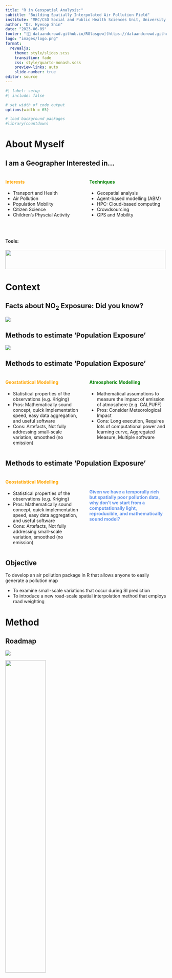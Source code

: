 ```yaml
---
title: "R in Geospatial Analysis:"
subtitle: "Building Spatially Interpolated Air Pollution Field"
institute: "MRC/CSO Social and Public Health Sciences Unit, University of Glasgow"
author: "Dr. Hyesop Shin"
date: "2023-06-09"
footer: "[🔗 dataandcrowd.github.io/RGlasgow](https://dataandcrowd.github.io/RGlasgow)"
logo: "images/logo.png"
format:
  revealjs:
    theme: style/slides.scss
    transition: fade
    css: style/quarto-monash.scss
    preview-links: auto
    slide-number: true
editor: source
---
```


```r
#| label: setup
#| include: false

# set width of code output
options(width = 65)

# load background packages
#library(countdown)
```

# About Myself

## I am a Geographer Interested in...

::: columns
::: {.column width="50%"}
#### Interests {style="color: orange;"}

-   Transport and Health
-   Air Pollution
-   Population Mobility
-   Citizen Science
-   Children's Physcial Activity
:::

::: {.column width="50%"}
#### Techniques {style="color: green;"}

-   Geospatial analysis
-   Agent-based modelling (ABM)
-   HPC: Cloud-based computing
-   Crowdsourcing
-   GPS and Mobility
:::
:::

<br>

#### Tools:

![](images/tools.png){.absolute top="510" left="150" width="500" height="60"}

```{=html}
<!----------------------------
left for blank


-->
```
# Context

## Facts about NO~2~ Exposure: Did you know?

![](images/slide1.png)

## Methods to estimate 'Population Exposure'

![](images/litreview.png)

## Methods to estimate 'Population Exposure'

::: columns
::: {.column width="50%"}
#### Geostatistical Modelling {style="color: orange;"}

-   Statistical properties of the observations (e.g. Kriging)
-   Pros: Mathematically sound concept, quick implementation speed, easy data aggregation, and useful software
-   Cons: Artefacts, Not fully addressing small-scale variation, smoothed (no emission)
:::

::: {.column width="50%"}
#### Atmospheric Modelling {style="color: green;"}

-   Mathematical assumptions to measure the impact of emission of atmosphere (e.g. CALPUFF)
-   Pros: Consider Meteorological Impact
-   Cons: Long execution, Requires lots of computational power and learning curve, Aggregated Measure, Multiple software
:::
:::

## Methods to estimate 'Population Exposure'

::: columns
::: {.column width="50%"}
#### Geostatistical Modelling {style="color: orange;"}

-   Statistical properties of the observations (e.g. Kriging)
-   Pros: Mathematically sound concept, quick implementation speed, easy data aggregation, and useful software
-   Cons: Artefacts, Not fully addressing small-scale variation, smoothed (no emission)
:::

::: {.column width="50%"}
<br>

#### Given we have a temporally rich but spatially poor pollution data, why don't we start from a computationally light, reproducible, and mathematically sound model? {style="color: CornflowerBlue;"}
:::
:::

## Objective

To develop an air pollution package in R that allows anyone to easily generate a pollution map

* To examine small-scale variations that occur during SI prediction
* To introduce a new road-scale spatial interpolation method that employs road weighting

# Method
## Roadmap

![](images/flow.png)

<img src="images/rpackages.png" width="50%" height="50%"/>


## From Points to Areas 
* How are we going to create an air pollution field, given a set of points?
* What is the distribution of air pollution?
* How does the air quality in one station relate to the other ones?

::: {.fragment}
Spatial Autocorrelation: "**Closer things** are more predictable and have less variability. While **distant things** are less predictable and are less related".
:::

::: {.fragment}
For example, the air quality one meter ahead of you is more likely to be similar than 100 meters away.
:::





## Modelling with Universal Kriging {.scrollable}
* How do we create a systematic map? => build a *semivariogram*

![](images/study-points-specific.png)

<!--Considering Small-scale Variability is needed =\> build a *semivariogram*-->

* To build a semivariogram, always remember we are looking at **all distances** between 2 samples and their **variability**

![](images/semivariogram_concept.png)




## Modelling with Universal Kriging 

Since NO~2~ varies substantially between nearby stations, it might be difficult to get a perfect empirical semivariogram.

["AutoKrige"]{style="color:red;"} in the `automap` package might help us find near to the goodness-of-fit.

![](images/semivariogram.png)

<!-- <p style="font-size:20px; "> Executed in R `gstats` package </p> -->

## Daily Kriged Output...but too smoothed

<br>

![](images/kr_output.png)

## Adding Road Weights
<br>

![](images/kr_road_concept.png)


# Code Demonstration

## Code Demonstration

![](images/rcode-typing.gif)



# Wrap up

## Summary


::: {.panel-tabset}

### Modelling Population Exposure to Air Pollution

- When modelling population exposure, accurate prediction of NO~2~ is key. 
- No golden rules for method choice, but for finer temporal intervals, you have to consider small-scale variability even more
- Finer temporal population is helpful (e.g. Daytime/Nighttime Population)

### Understanding the R Ecosystem is important for public use

* Like other computer languages, R Ecosystem changes continuously. 
* Making the best use case is to add the road weight with the **“big brothers”** e.g. `tibble`, `sf`, `dplyr`

:::

## Next Steps
<br>

![](images/package.png)



## Thank You!
- Email: hyesop.shin@glasgow.ac.uk
- Twitter: @hyesop

<br>

#### Any questions or comments?



